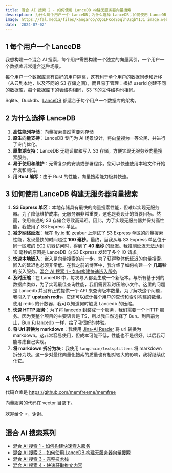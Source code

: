```yaml
---
title: 混合 AI 搜索 2 - 如何使用 LanceDB 构建无服务器向量搜索
description: 为什么每个用户一个 LanceDB；为什么选择 LanceDB；如何使用 LanceDB 构建无服务器向量搜索
image: https://fal.media/files/kangaroo/cQGLFKceS5qlhUZqbY1J1_image.webp
date: '2024-07-02'
---
```


## 1 每个用户一个 LanceDB

我想构建一个混合 AI 搜索，每个用户需要构建一个独立的向量索引，一个用户一个数据库非常适合这种场景。

每个用户一个数据库具有良好的用户隔离，这有利于单个用户的数据同步和迁移（从云到本地，以及不同的 S3 存储之间），而且易于管理：根据 userId 创建不同的数据库，每个数据库下的表结构相同，S3 下的文件结构也相同。

Sqlite、Duckdb、[LanceDB](https://lancedb.github.io/lancedb/) 都适合于每个用户一个数据库的架构。

## 2 为什么选择 LanceDB

1. **高性能列存储**：向量搜索自然需要列存储
2. **原生向量支持**：LanceDB 专门为 AI 场景设计，将向量视为一等公民，并进行了专门优化。
3. **原生湖支持**：LanceDB 无缝读取和写入 S3 存储，方便实现无服务器向量搜索服务。
4. **易于使用和维护**：无需复杂的安装或部署程序。您可以快速使用本地文件开始开发和测试。
5. **用 Rust 编写**：由于 Rust 的性能，向量搜索能力极其快速。

## 3 如何使用 LanceDB 构建无服务器向量搜索

1. **S3 Express 单区**：本地存储具有最快的向量搜索性能，但难以实现无服务器。为了降低维护成本，无服务器非常重要，这也是我设计的首要目标。然而，使用普通的 S3 存储会导致高延迟。因此，为了实现无服务器并保持高性能，我使用了 S3 Express 单区。
2. **减少网络延迟**：我在 fly.io 和 zeabur 上测试了 S3 Express 单区的向量搜索性能，发现最快的时间超过 **100 毫秒**。最终，当我从与 S3 Express 单区位于同一区域的 EC2 机器访问时，得到了 **40 毫秒** 的延迟。我推测延迟无法达到 10 毫秒的原因是 LanceDB 向 S3 Express 发起了多个 IO 请求。
3. **快速本地嵌入**：嵌入是向量搜索的前一步。为了获得整体低延迟的向量搜索，嵌入的延迟也必须非常低。在我之前的博客中，我介绍了如何构建一个 **几毫秒** 的嵌入服务。[混合 AI 搜索 1 - 如何构建快速嵌入服务](https://www.memfree.me/blog/fast-local-embedding-service)
4. **及时压缩**：在 LanceDB 中，每次导入都会生成一个新版本。与所有基于列的数据库类似，为了实现最佳查询性能，我们需要及时压缩小文件。这里的问题是 Lancedb 并没有正式提供一个 API 来查询版本数量。为了解决这个问题，我引入了 **upstash redis**。它还可以统计每个用户的查询和索引构建的数量。使用 redis 的计数器，我可以知道何时触发 Lancedb 的压缩。
5. **快速 HTTP 服务**：为了将 lancedb 封装成一个服务，我们需要一个 HTTP 服务。因为我整个项目的主要语言是 TS，所以我自然选择了 Bun。到目前为止，Bun 和 lancedb 一样，给了我很好的体验。
6. **将 Url 转换为 markdown**：我使用 [Jina-Ai Reader](https://www.memfree.me/blog/fast-local-embedding-service) 将 url 转换为 markdown。这非常容易使用，但成本可能不低，性能也不是很好。以后我可能考虑自己实现。
7. **将 markdown 拆分为块**：我使用 `langchain/textsplitters` 将 markdown 拆分为块。这一步对最终向量化搜索的质量也有相对较大的影响，我将继续优化它。

## 4 代码是开源的

代码仓库是 https://github.com/memfreeme/memfree

向量服务的代码在 vector 目录下。

欢迎给个 ⭐️，谢谢。

## 混合 AI 搜索系列

-   [混合 AI 搜索 1 - 如何构建快速嵌入服务](https://www.memfree.me/blog/fast-local-embedding-service)
-   [混合 AI 搜索 2 - 如何使用 LanceDB 构建无服务器向量搜索](https://www.memfree.me/blog/serverless-vector-search-lancedb)
-   [混合 AI 搜索 3 - 完整技术栈](https://www.memfree.me/blog/hybrid-ai-search-tech-stack)
-   [混合 AI 搜索 4 - 快速获取推文内容](https://www.memfree.me/blog/tweet-content-fast-free)
